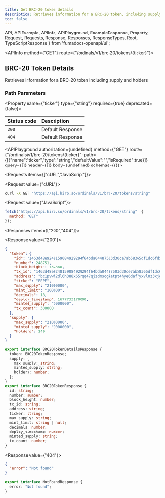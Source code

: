 ```yaml
---
title: Get BRC-20 token details
description: Retrieves information for a BRC-20 token, including supply and holders.
toc: false
---
```


  API,
  APIExample,
  APIInfo,
  APIPlayground,
  ExampleResponse,
  Property,
  Request,
  Requests,
  Response,
  Responses,
  ResponseTypes,
  Root,
  TypeScriptResponse
} from 'fumadocs-openapi/ui';

<Root baseUrl="https://api.hiro.so">

<API>

<APIInfo method={"GET"} route={"/ordinals/v1/brc-20/tokens/{ticker}"}>

## BRC-20 Token Details

Retrieves information for a BRC-20 token including supply and holders

### Path Parameters

<Property name={"ticker"} type={"string"} required={true} deprecated={false}>

</Property>

| Status code | Description |
| :------ | :------ |
| `200` | Default Response |
| `404` | Default Response |

<APIPlayground authorization={undefined} method={"GET"} route={"/ordinals/v1/brc-20/tokens/{ticker}"} path={[{"name":"ticker","type":"string","defaultValue":"","isRequired":true}]} query={[]} header={[]} body={undefined} schemas={{}}>

</APIPlayground>

</APIInfo>

<APIExample>

<Requests items={["cURL","JavaScript"]}>

<Request value={"cURL"}>

```bash
curl -X GET "https://api.hiro.so/ordinals/v1/brc-20/tokens/string"
```

</Request>

<Request value={"JavaScript"}>

```js
fetch("https://api.hiro.so/ordinals/v1/brc-20/tokens/string", {
  method: "GET"
});
```

</Request>

</Requests>

<Responses items={["200","404"]}>

<Response value={"200"}>

<ResponseTypes>

<ExampleResponse>

```json
{
  "token": {
    "id": "1463d48e9248159084929294f64bda04487503d30ce7ab58365df1dc6fd58218i0",
    "number": 248751,
    "block_height": 752860,
    "tx_id": "1463d48e9248159084929294f64bda04487503d30ce7ab58365df1dc6fd58218",
    "address": "bc1pvwh2dl6h388x65rqq47qjzdmsqgkatpt4hye6daf7yxvl0z3xjgq247aq8",
    "ticker": "PEPE",
    "max_supply": "21000000",
    "mint_limit": "100000",
    "decimals": 18,
    "deploy_timestamp": 1677733170000,
    "minted_supply": "1000000",
    "tx_count": 300000
  },
  "supply": {
    "max_supply": "21000000",
    "minted_supply": "1000000",
    "holders": 240
  }
}
```

</ExampleResponse>

<TypeScriptResponse>

```ts
export interface BRC20TokenDetailsResponse {
  token: BRC20TokenResponse;
  supply: {
    max_supply: string;
    minted_supply: string;
    holders: number;
  };
}
export interface BRC20TokenResponse {
  id: string;
  number: number;
  block_height: number;
  tx_id: string;
  address: string;
  ticker: string;
  max_supply: string;
  mint_limit: string | null;
  decimals: number;
  deploy_timestamp: number;
  minted_supply: string;
  tx_count: number;
}
```

</TypeScriptResponse>

</ResponseTypes>

</Response>

<Response value={"404"}>

<ResponseTypes>

<ExampleResponse>

```json
{
  "error": "Not found"
}
```

</ExampleResponse>

<TypeScriptResponse>

```ts
export interface NotFoundResponse {
  error: "Not found";
}
```

</TypeScriptResponse>

</ResponseTypes>

</Response>

</Responses>

</APIExample>

</API>

</Root>
